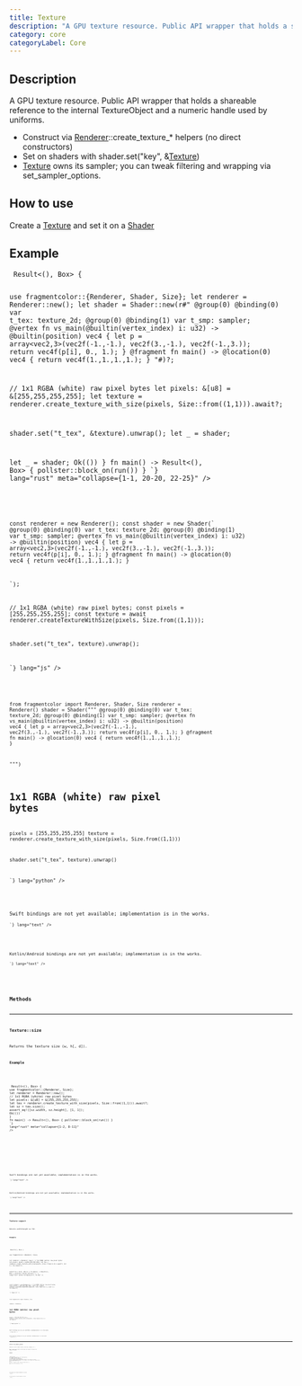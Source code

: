 ```yaml
---
title: Texture
description: "A GPU texture resource. Public API wrapper that holds a shareable reference to the internal TextureObject and a numeric handle used by uniforms."
category: core
categoryLabel: Core
---
```



## Description

A GPU texture resource. Public API wrapper that holds a shareable reference to the internal TextureObject and a numeric handle used by uniforms.

- Construct via [Renderer](/api/core/renderer)::create_texture_* helpers (no direct constructors)
- Set on shaders with shader.set("key", &[Texture](/api/core/texture))
- [Texture](/api/core/texture) owns its sampler; you can tweak filtering and wrapping via set_sampler_options.

## How to use

Create a [Texture](/api/core/texture) and set it on a [Shader](/api/core/shader)




## Example

<Tabs>

<TabItem label="Rust">
<Code
code={`
async fn run() -> Result<(), Box<dyn std::error::Error>> {

use fragmentcolor::{Renderer, Shader, Size};
let renderer = Renderer::new();
let shader = Shader::new(r#"
@group(0) @binding(0) var t_tex: texture_2d<f32>;
@group(0) @binding(1) var t_smp: sampler;
@vertex fn vs_main(@builtin(vertex_index) i: u32) -> @builtin(position) vec4<f32> {
  let p = array<vec2<f32>,3>(vec2f(-1.,-1.), vec2f(3.,-1.), vec2f(-1.,3.));
  return vec4f(p[i], 0., 1.);
}
@fragment fn main() -> @location(0) vec4<f32> { return vec4f(1.,1.,1.,1.); }
"#)?;

// 1x1 RGBA (white) raw pixel bytes
let pixels: &[u8] = &[255,255,255,255];
let texture = renderer.create_texture_with_size(pixels, Size::from((1,1))).await?;

shader.set("t_tex", &texture).unwrap();
let _ = shader;

let _ = shader;
Ok(())
}
fn main() -> Result<(), Box<dyn std::error::Error>> { pollster::block_on(run()) }
`}
lang="rust" meta="collapse={1-1, 20-20, 22-25}"
/>

</TabItem>

<TabItem label="JavaScript">
<Code
code={`

const renderer = new Renderer();
const shader = new Shader(\`
@group(0) @binding(0) var t_tex: texture_2d<f32>;
@group(0) @binding(1) var t_smp: sampler;
@vertex fn vs_main(@builtin(vertex_index) i: u32) -> @builtin(position) vec4<f32> {
  let p = array<vec2<f32>,3>(vec2f(-1.,-1.), vec2f(3.,-1.), vec2f(-1.,3.));
  return vec4f(p[i], 0., 1.);
}
@fragment fn main() -> @location(0) vec4<f32> { return vec4f(1.,1.,1.,1.); }

\`);

// 1x1 RGBA (white) raw pixel bytes;
const pixels = [255,255,255,255];
const texture = await renderer.createTextureWithSize(pixels, Size.from((1,1)));

shader.set("t_tex", texture).unwrap();

`}
lang="js"
/>

</TabItem>

<TabItem label="Python">
<Code
code={`

from fragmentcolor import Renderer, Shader, Size
renderer = Renderer()
shader = Shader("""
@group(0) @binding(0) var t_tex: texture_2d<f32>;
@group(0) @binding(1) var t_smp: sampler;
@vertex fn vs_main(@builtin(vertex_index) i: u32) -> @builtin(position) vec4<f32> {
  let p = array<vec2<f32>,3>(vec2f(-1.,-1.), vec2f(3.,-1.), vec2f(-1.,3.));
  return vec4f(p[i], 0., 1.);
}
@fragment fn main() -> @location(0) vec4<f32> { return vec4f(1.,1.,1.,1.); }

""")

# 1x1 RGBA (white) raw pixel bytes
pixels = [255,255,255,255]
texture = renderer.create_texture_with_size(pixels, Size.from((1,1)))

shader.set("t_tex", texture).unwrap()

`}
lang="python"
/>

</TabItem>

<TabItem label="Swift">
<Aside type="caution" title="Work in progress">Swift bindings are not yet available; implementation is in the works.</Aside>
<Code
code={`
// Swift placeholder: bindings WIP

`}
lang="text"
/>

</TabItem>

<TabItem label="Kotlin">
<Aside type="caution" title="Work in progress">Kotlin/Android bindings are not yet available; implementation is in the works.</Aside>
<Code
code={`
// Kotlin placeholder: bindings WIP

`}
lang="text"
/>

</TabItem>

</Tabs>


## Methods


---

### Texture::size

Returns the texture size (w, h[, d]).

#### Example

<Tabs>

<TabItem label="Rust">
<Code
code={`
async fn run() -> Result<(), Box<dyn std::error::Error>> {
use fragmentcolor::{Renderer, Size};
let renderer = Renderer::new();
// 1x1 RGBA (white) raw pixel bytes
let pixels: &[u8] = &[255,255,255,255];
let tex = renderer.create_texture_with_size(pixels, Size::from((1,1))).await?;
let sz = tex.size();
assert_eq!([sz.width, sz.height], [1, 1]);
Ok(())
}
fn main() -> Result<(), Box<dyn std::error::Error>> { pollster::block_on(run()) }
`}
lang="rust" meta="collapse={1-2, 8-11}"
/>

</TabItem>

<TabItem label="JavaScript">
<Code
code={`
const renderer = new Renderer();
// 1x1 RGBA (white) raw pixel bytes;
const pixels = [255,255,255,255];
const tex = await renderer.createTextureWithSize(pixels, Size.from((1,1)));
const sz = tex.size();
`}
lang="js"
/>

</TabItem>

<TabItem label="Python">
<Code
code={`
renderer = Renderer()
# 1x1 RGBA (white) raw pixel bytes
pixels = [255,255,255,255]
tex = renderer.create_texture_with_size(pixels, Size.from((1,1)))
sz = tex.size
`}
lang="python"
/>

</TabItem>

<TabItem label="Swift">
<Aside type="caution" title="Work in progress">Swift bindings are not yet available; implementation is in the works.</Aside>
<Code
code={`
// Swift placeholder: bindings WIP

`}
lang="text"
/>

</TabItem>

<TabItem label="Kotlin">
<Aside type="caution" title="Work in progress">Kotlin/Android bindings are not yet available; implementation is in the works.</Aside>
<Code
code={`
// Kotlin placeholder: bindings WIP

`}
lang="text"
/>

</TabItem>

</Tabs>


---

### Texture::aspect

Returns width/height as f32.

#### Example

<Tabs>

<TabItem label="Rust">
<Code
code={`
async fn run() -> Result<(), Box<dyn std::error::Error>> {

use fragmentcolor::{Renderer, Size};

let renderer = Renderer::new();
// 1x1 RGBA (white) raw pixel bytes
let pixels: &[u8] = &[255,255,255,255];
let tex = renderer.create_texture_with_size(pixels, Size::from((1,1))).await?;
let a = tex.aspect();

assert!(a > 0.0);
Ok(())
}
fn main() -> Result<(), Box<dyn std::error::Error>> { pollster::block_on(run()) }
`}
lang="rust" meta="collapse={1-1, 11-14}"
/>

</TabItem>

<TabItem label="JavaScript">
<Code
code={`


const renderer = new Renderer();
// 1x1 RGBA (white) raw pixel bytes;
const pixels = [255,255,255,255];
const tex = await renderer.createTextureWithSize(pixels, Size.from((1,1)));
const a = tex.aspect();

`}
lang="js"
/>

</TabItem>

<TabItem label="Python">
<Code
code={`

from fragmentcolor import Renderer, Size

renderer = Renderer()
# 1x1 RGBA (white) raw pixel bytes
pixels = [255,255,255,255]
tex = renderer.create_texture_with_size(pixels, Size.from((1,1)))
a = tex.aspect()

`}
lang="python"
/>

</TabItem>

<TabItem label="Swift">
<Aside type="caution" title="Work in progress">Swift bindings are not yet available; implementation is in the works.</Aside>
<Code
code={`
// Swift placeholder: bindings WIP

`}
lang="text"
/>

</TabItem>

<TabItem label="Kotlin">
<Aside type="caution" title="Work in progress">Kotlin/Android bindings are not yet available; implementation is in the works.</Aside>
<Code
code={`
// Kotlin placeholder: bindings WIP

`}
lang="text"
/>

</TabItem>

</Tabs>


---

### Texture::set_sampler_options

Update the texture sampler options (filtering, wrapping, etc.).

Note: changes take effect on next bind; the renderer recreates the sampler as needed.

#### Example

<Tabs>

<TabItem label="Rust">
<Code
code={`
async fn run() -> Result<(), Box<dyn std::error::Error>> {
use fragmentcolor::{Renderer, Size, SamplerOptions};
let renderer = Renderer::new();
// 1x1 RGBA (white) raw pixel bytes
let pixels: &[u8] = &[255,255,255,255];
let tex = renderer.create_texture_with_size(pixels, Size::from((1,1))).await?;
let opts = SamplerOptions { repeat_x: true, repeat_y: true, smooth: true, compare: None };
tex.set_sampler_options(opts);
Ok(())
}
fn main() -> Result<(), Box<dyn std::error::Error>> { pollster::block_on(run()) }
`}
lang="rust" meta="collapse={1-2, 9-11}"
/>

</TabItem>

<TabItem label="JavaScript">
<Code
code={`
const renderer = new Renderer();
// 1x1 RGBA (white) raw pixel bytes;
const pixels = [255,255,255,255];
const tex = await renderer.createTextureWithSize(pixels, Size.from((1,1)));
const opts = SamplerOptions { repeat_x: true, repeat_y: true, smooth: true, compare: None };
tex.setSamplerOptions(opts);
`}
lang="js"
/>

</TabItem>

<TabItem label="Python">
<Code
code={`
renderer = Renderer()
# 1x1 RGBA (white) raw pixel bytes
pixels = [255,255,255,255]
tex = renderer.create_texture_with_size(pixels, Size.from((1,1)))
opts = SamplerOptions { repeat_x: true, repeat_y: true, smooth: true, compare: None }
tex.set_sampler_options(opts)
`}
lang="python"
/>

</TabItem>

<TabItem label="Swift">
<Aside type="caution" title="Work in progress">Swift bindings are not yet available; implementation is in the works.</Aside>
<Code
code={`
// Swift placeholder: bindings WIP

`}
lang="text"
/>

</TabItem>

<TabItem label="Kotlin">
<Aside type="caution" title="Work in progress">Kotlin/Android bindings are not yet available; implementation is in the works.</Aside>
<Code
code={`
// Kotlin placeholder: bindings WIP

`}
lang="text"
/>

</TabItem>

</Tabs>
